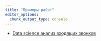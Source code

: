 ```yaml
---
title: "Примеры работ"
editor_options: 
  chunk_output_type: console
---
```



* [Data science анализ входящих звонков](/cases/ds-call-analysis/call_analysis.qmd)